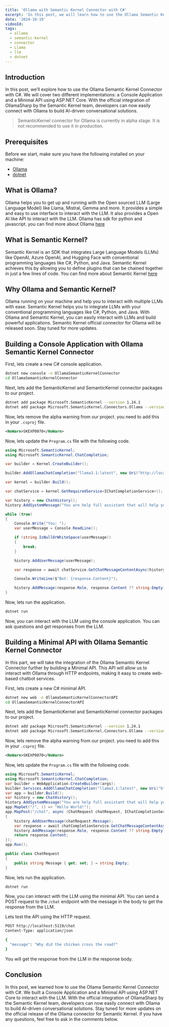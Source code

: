 ```yaml
---
title: 'Ollama with Semantic Kernel Connector with C#'
excerpt: 'In this post, we will learn how to use the Ollama Semantic Kernel Connector with C#.'
date: '2024-10-19'
videoId:
tags:
  - ollama
  - semantic-kernel
  - connector
  - Llama
  - llm
  - dotnet
---
```


<YoutubeVideo videoId={props.videoId} />

<TOCInline toc={props.toc} asDisclosure />

## Introduction

In this post, we’ll explore how to use the Ollama Semantic Kernel Connector with C#. We will cover two different implementations: a Console Application and a Minimal API using ASP.NET Core. With the official integration of OllamaSharp by the Semantic Kernel team, developers can now easily connect with Ollama to build AI-driven conversational solutions.

> SemanticKernel connector for Ollama is currently in alpha stage. It is not recommended to use it in production.

## Prerequisites

Before we start, make sure you have the following installed on your machine:

- [Ollama](https://ollama.com)
- [dotnet](https://dotnet.microsoft.com/download)

## What is Ollama?

Ollama helps you to get up and running with the Open sourced LLM (Large Language Model) like Llama, Mistral, Gemma and more. It provides a simple and easy to use interface to interact with the LLM. It also provides a Open AI like API to interact with the LLM. Ollama has sdk for python and javascript. you can find more about Ollama [here](https://ollama.com)

## What is Semantic Kernel?

Semantic Kernel is an SDK that integrates Large Language Models (LLMs) like OpenAI, Azure OpenAI, and Hugging Face with conventional programming languages like C#, Python, and Java. Semantic Kernel achieves this by allowing you to define plugins that can be chained together in just a few lines of code. You can find more about Semantic Kernel [here](https://github.com/microsoft/semantic-kernel)

## Why Ollama and Semantic Kernel?

Ollama running on your machine and help you to interact with multiple LLMs with ease. Semantic Kernel helps you to integrate LLMs with your conventional programming languages like C#, Python, and Java. With Ollama and Semantic Kernel, you can easily interact with LLMs and build powerful applications. Semantic Kernel official connector for Ollama will be released soon. Stay tuned for more updates.

## Building a Console Application with Ollama Semantic Kernel Connector

First, lets create a new C# console application.

```bash
dotnet new console -n OllamaSemanticKernelConnector
cd OllamaSemanticKernelConnector
```

Next, lets add the SemanticKernel and SemanticKernel connector packages to our project.

```bash
dotnet add package Microsoft.SemanticKernel --version 1.24.1
dotnet add package Microsoft.SemanticKernel.Connectors.Ollama --version 1.24.1-alpha
```

Now, lets remove the alpha warning from our project. you need to add this in your `.csproj` file.

```xml
<NoWarn>SKEXP0070</NoWarn>
```

Now, lets update the `Program.cs` file with the following code.

```csharp
using Microsoft.SemanticKernel;
using Microsoft.SemanticKernel.ChatCompletion;

var builder = Kernel.CreateBuilder();

builder.AddOllamaChatCompletion("llama3.1:latest", new Uri("http://localhost:11434"));

var kernel = builder.Build();

var chatService = kernel.GetRequiredService<IChatCompletionService>();

var history = new ChatHistory();
history.AddSystemMessage("You are help full assistant that will help you with your questions.");

while (true)
{
    Console.Write("You: ");
    var userMessage = Console.ReadLine();

    if (string.IsNullOrWhiteSpace(userMessage))
    {
        break;
    }

    history.AddUserMessage(userMessage);

    var response = await chatService.GetChatMessageContentAsync(history);

    Console.WriteLine($"Bot: {response.Content}");

    history.AddMessage(response.Role, response.Content ?? string.Empty);
}
```

Now, lets run the application.

```bash
dotnet run
```

Now, you can interact with the LLM using the console application. You can ask questions and get responses from the LLM.

## Building a Minimal API with Ollama Semantic Kernel Connector

In this part, we will take the integration of the Ollama Semantic Kernel Connector further by building a Minimal API. This API will allow us to interact with Ollama through HTTP endpoints, making it easy to create web-based chatbot services.

First, lets create a new C# minimal API.

```bash
dotnet new web -n OllamaSemanticKernelConnectorAPI
cd OllamaSemanticKernelConnectorAPI
```

Next, lets add the SemanticKernel and SemanticKernel connector packages to our project.

```bash
dotnet add package Microsoft.SemanticKernel --version 1.24.1
dotnet add package Microsoft.SemanticKernel.Connectors.Ollama --version 1.24.1-alpha
```

Now, lets remove the alpha warning from our project. you need to add this in your `.csproj` file.

```xml
<NoWarn>SKEXP0070</NoWarn>
```

Now, lets update the `Program.cs` file with the following code.

```csharp
using Microsoft.SemanticKernel;
using Microsoft.SemanticKernel.ChatCompletion;
var builder = WebApplication.CreateBuilder(args);
builder.Services.AddOllamaChatCompletion("llama3.1:latest", new Uri("http://localhost:11434"));
var app = builder.Build();
var history = new ChatHistory();
history.AddSystemMessage("You are help full assistant that will help you with your questions.");
app.MapGet("/", () => "Hello World!");
app.MapPost("/chat", async (ChatRequest chatRequest, IChatCompletionService chatCompletionService) =>
{
    history.AddUserMessage(chatRequest.Message);
    var response = await chatCompletionService.GetChatMessageContentAsync(chatRequest.Message);
    history.AddMessage(response.Role, response.Content ?? string.Empty);
    return response.Content;
});
app.Run();

public class ChatRequest
{
    public string Message { get; set; } = string.Empty;
}
```

Now, lets run the application.

```bash
dotnet run
```

Now, you can interact with the LLM using the minimal API. You can send a POST request to the `/chat` endpoint with the message in the body to get the response from the LLM.

Lets test the API using the HTTP request.

```bash
POST http://localhost:5119/chat
Content-Type: application/json

{
  "message": "Why did the chicken cross the road?"
}
```

You will get the response from the LLM in the response body.

## Conclusion

In this post, we learned how to use the Ollama Semantic Kernel Connector with C#. We built a Console Application and a Minimal API using ASP.NET Core to interact with the LLM. With the official integration of OllamaSharp by the Semantic Kernel team, developers can now easily connect with Ollama to build AI-driven conversational solutions. Stay tuned for more updates on the official release of the Ollama connector for Semantic Kernel. if you have any questions, feel free to ask in the comments below.
